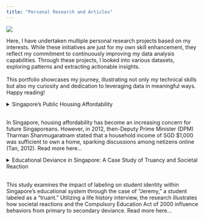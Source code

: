 ```yaml
---
title: "Personal Research and Articles"
---
```


![](docs/src/images/research.jpeg)

Here, I have undertaken multiple personal research projects based on my interests. While these initiatives are just for my own skill enhancement, they reflect my commitment to continuously improving my data analysis capabilities. Through these projects, I looked into various datasets, exploring patterns and extracting actionable insights. <br> <br> This portfolio showcases my journey, illustrating not only my technical skills but also my curiosity and dedication to leveraging data in meaningful ways. Happy reading!

<details>

<summary>Singapore's Public Housing Affordability <br> <br> <p>In Singapore, housing affordability has become an increasing concern for future Singaporeans. However, in 2012, then-Deputy Prime Minister (DPM) Tharman Shanmugaratnam stated that a household income of SGD \$1,000 was sufficient to own a home, sparking discussions among netizens online (Tan, 2012). Read more here...</p></summary>

## Is Public Housing Affordable for Singaporeans?

<p style="text-align: right;">

Monday, 6 Nov 2023

</p>

![](src/images/HDB-flat-after-divorce.jpg){fig-align="left" width="1000"}

### Investigating Singapore's Resale Flat Prices from 1990 to 2022

<p style="text-align: justify;">

While Mr. Tharman argued that housing grants could provide support for low-income households, many Singaporeans expressed concerns about the long-term viability of such claims, especially in the face of the constantly rising cost of living and property prices.

</p>

![](src/images/tharman.webp){width="800"}

<p style="text-align: justify;">

This brings up a big question---will public housing in Singapore really stay affordable for the average Singaporean in the future? In this post, we\'ll take a closer look at how the housing market is evolving and what it could mean for future generations trying to own a home.

</p>

<p style="text-align: justify;">

We'll dive into the complexities of the housing market, analyze potential long-term trends, and explore how factors like estate, size, and remaining lease impact affordability. Ultimately, this analysis aims to identify the key factors that matter most.

</p>

![](docs/images/dreamhome.png){fig-align="center" width="698"}

<p style="text-align: justify;">

According to Kumar (2022), housing affordability in Singapore is a complex issue with many moving parts. The table above outlines current housing prices, offering a useful guide to understanding the financial commitment involved. Based on this data, it estimates the average salary each spouse would need to comfortably manage monthly repayments.

</p>

<p style="text-align: justify;">

For example, to afford a 3-room flat with a median price of \$360,000, both partners would need to earn at least SGD \$5,230 each. While this may seem manageable at first glance, it doesn\'t take into account other living expenses or potential income fluctuations. Couples may have additional financial commitments, such as owning a car or raising multiple children, which can significantly impact their overall affordability.

</p>

<p style="text-align: justify;">

magine you and your spouse are planning to start a family. Now that we\'ve taken a glimpse into the affordability of homes in Singapore, do you think you\'ll be able to comfortably own your own home when the time comes? Let\'s dive into the real data and explore this critical issue further.

</p>

![](src/images/flats.jpeg)

### Trend of HDB Resale Prices in Singapore

<p style="text-align: justify;">

To understand the trend of housing prices in Singapore, the analysis will use the available data sets from [this site](www.data.gov.sg). The publicly available data contains historical sales figures on yearly bases, and can be used to access market dynamics and predict future trend.

</p>

<p style="text-align: justify;">

Before diving deeper into the analysis, let's first take a look at how housing prices have increased from 1990 to 2022. While the general upward trend in prices aligns with Singapore's economic growth, the rapid surge over this period is quite alarming.

</p>

<p style="text-align: justify;">

Some might argue that the rising prices are a reflection of a thriving economy. However, on the flip side, they also raise serious concerns about overall affordability. Now, let's take a closer look at the graph below to better understand the trends:

</p>

```r

library(tidyverse)
library(tidyr)
library(ggplot2)
library(scales)
```

```r
data1999 <- read.csv("docs/src/data/ResaleFlatPrices1999.csv")
data2022 <- read.csv("docs/src/data/ResaleFlatPrices2022.csv")

average_prices_1999 <- data1999 %>%
  group_by(flat_type) %>%
  summarise("1990" = mean(resale_price))

average_prices_2022 <- data2022 %>%
  group_by(flat_type) %>%
  summarise("2022" = mean(resale_price))

combined_data <- merge(average_prices_1999, average_prices_2022, by = "flat_type")

long_data <- pivot_longer(combined_data, cols = -flat_type, names_to = "Year", values_to = "AveragePrice")


ggplot(long_data, aes(x = flat_type, y = AveragePrice, group = Year, color = Year)) +
  geom_line(linewidth = 1.5) +
  geom_point(size = 3) +
  geom_text(aes(label = sprintf("$%.2f", AveragePrice)), hjust = 1, vjust = -1, check_overlap = TRUE, size = 3) +
  scale_y_continuous(labels = label_comma()) + 
  labs(title = "Average Resale Price in 1990 and 2022 (Flat Type, SGD)",
       x = "Flat Type",
       y = "Average Resale Price",
       color = "Year") +
  theme_minimal()

```

<p style="text-align: justify;">

The graph above shows a significant steepening in the trend of average resale prices in Singapore from 1990 to 2022, highlighting the sharp rise in housing costs across all flat types. The steeper slope in 2022 reflects a more pronounced price escalation compared to the 1990s. This trend could indicate growing pressure on affordability and an increasing financial strain for prospective homeowners.

</p>

<p style="text-align: justify;">

Notice on the graph that there\'s a concerning widening price gap between each successive flat type, with the difference in average prices becoming more pronounced over time. The jump in prices from a 3-room to a 4-room flat, both in 1990 and 2022, suggests a growing demand for larger homes. After all, a bigger home often means plans for a bigger family, right?

</p>

<p style="text-align: justify;">

With that in mind, the widening price gap could pose a significant financial burden for upgraders seeking more spacious accommodations for a growing family. This increasing disparity highlights the importance of careful planning when it comes to home ownership to avoid potential buyer's remorse in the future.

</p>

### Comparing Average Resale Prices of Flat Types by Years

<p style="text-align: justify;">

Now, let\'s take a closer look at the price increases for each flat type individually across both years. The graph highlights a significant difference in the cost of a 4-room flat between 1990 and 2022. This stark contrast underscores how much prices have surged over the years, emphasizing the growing challenge of affordability for aspiring homeowners.

</p>

<p style="text-align: justify;">

In 1990, the average price of a 4-room flat was SGD \$81,525, while in 2022, it skyrocketed to SGD \$525,092---represented by green and orange markers on the graph, respectively. Check out the graph below to explore and compare the prices of other flat types between 1990 and 2022!

</p>

<iframe height="450" width="100%" frameborder="no" src="https://mrzknrns.shinyapps.io/bargraph/">

</iframe>

<p style="text-align: justify;">

As mentioned earlier, the rising trend in housing costs, as shown in the graph, suggests that potential homeowners may face significant financial barriers when searching for suitable housing options. Furthermore, the data indicates that the real estate market has become increasingly segmented over time. Unfortunately, with growing demand and limited supply, property agents are capitalizing on the eagerness of potential homebuyers (Lam, 2020).

</p>

<p style="text-align: justify;">

For instance, in 2019, a property agent was found guilty of engaging in unethical bidding practices to secure a higher commission (Lim, 2019). To address such issues, regulatory bodies must implement and enforce strict rules and guidelines to promote fair practices in this highly competitive and high-stakes market.

</p>

### The Distribution of Resale Flat Prices of Different Flat Types

<p style="text-align: justify;">

While rising prices can signal affordability concerns, it\'s important to assess if they remain within a "safe" median range. However, the box plot below shows outliers that highlight significant and unprecedented price surges, raising concerns about long-term affordability.

</p>

<p style="text-align: justify;">

Hint: Pay attention to how 3-room flats almost hitting \$1,000,000! On top of that, we can also visually compare the number of outliers in 1990 and 2022, denoted by the green and orange box respectively.

</p>

<iframe height="500" width="100%" frameborder="no" src="https://mrzknrns.shinyapps.io/boxplot/">

</iframe>

<p style="text-align: justify;">

Let's input all the flat type options, what do you see? With 3-Room, 4-Room, 5-Room and Executive selected, we can see a consistent pattern. The data reveals a distinct trend where "regular-sized" flats are slowly approaching the million-dollar mark in resale price in 2022.

</p>

<p style="text-align: justify;">

The upward trajectory is also an indication of the growth in the resale market, reflecting how people are willing to pay for their dream home. This inevitably affect those within a lower income bracket, preventing them to do the same.

</p>

![](src/images/darkhome.jpeg)

<p style="text-align: justify;">

Furthermore, across other flat types, the increasing number of outliers beyond the upper whiskers of the 2022 box plots suggests substantial market growth. However, it also indicates a rising number of exceptional cases where resale prices are commanding even higher premiums---far exceeding already high median trends.

</p>

<p style="text-align: justify;">

Now that we've seen the high prices Singaporeans are willing to pay for their dream home, what other factors could be driving these increases? Next, we'll explore whether factors such as the remaining lease or the flat's location play a significant role in resale prices.

</p>

### The Impact of Remaining Lease on Resale Prices

<p style="text-align: justify;">

To ease the financial burden, some flat upgraders may consider purchasing a flat with a shorter remaining lease. But does the remaining lease actually correlate with the resale flat prices in 1990 and 2022? Let's take a closer look at whether this factor influences affordability over time.

</p>

<p style="text-align: justify;">

As we dive into the numbers, it\'s clear that patterns have shifted significantly from 1990 to 2022. In this section, we\'ll compare data from these two distinct years to uncover key trends. Now, take a look at the scatterplot below---pay close attention to the red line. What does it reveal about the relationship between remaining lease and resale prices?

</p>

<iframe height="500" width="100%" frameborder="no" src="https://mrzknrns.shinyapps.io/scatterplot/">

</iframe>

<p style="text-align: justify;">

In 1990, the trend was clear---a longer remaining lease often meant a higher resale price. The upward slope of the regression line was quite steep, indicating that buyers valued flats with longer leases, as they provided long-term security without lease expiration concerns.

</p>

<p style="text-align: justify;">

In 2022, while there's still a correlation, the slope is less steep, suggesting that the remaining lease is no longer as strong an indicator as it was in 1990. The data points are more spread out, showing greater variance in resale prices. This indicates that factors like location, flat type, and amenities have become more important than lease length in determining a flat's value.

</p>

<p style="text-align: justify;">

![](src/images/buy.jpeg)

Put yourself in the buyer's shoes---would you prefer a flat with a longer remaining lease but located an hour away from everything, or a shorter lease with all the conveniences just a stone's throw away?

</p>

<p style="text-align: justify;">

The answer isn't just about counting the years left on a lease. So far, no HDB flat has reached the end of its lease, leaving uncertainty about what truly happens next. Buying a home is also about balancing the value of time and quality of life. After all, what's the point of a long lease if it comes at the expense of convenience and daily comfort? Now, let's dive into another crucial factor: the estate.

</p>

### The Influence of Estate on Resale Prices

![](src/images/bukitpunggol.png)

<p style="text-align: justify;">

Price is undoubtedly a major factor when purchasing a home, but have you decided where to live? Would you prefer to stay close to your parents in the same estate, or do you have a specific school in mind for your future children? Next, we'll explore how the estate impacts resale flat prices and identify which areas tend to be more expensive or budget-friendly for settling down.

</p>

<iframe height="450" width="100%" frameborder="no" src="https://mrzknrns.shinyapps.io/violin/">

</iframe>

<p style="text-align: justify;">

Now, let's explore the violin plot on the interactive dashboard, focusing on Bukit Timah and Punggol. According to 99.co (n.d), [Bukit Timah](https://www.99.co/singapore/neighbourhoods/bukit-timah) is popular for its proximity to top schools like Hwa Chong Institution, National Junior College, and Raffles Girls' Primary School, making it a highly sought-after estate

</p>

<p style="text-align: justify;">

[Punggol](https://www.99.co/singapore/neighbourhoods/punggol), on the other hand, is a relatively new estate that\'s gaining popularity among younger couples. With modern amenities and promising development plans, it\'s being designed as an eco-friendly and sustainable town, offering trendy lifestyle hubs that cater to all age groups.</p>

<p style="text-align: justify;">

With that in mind, let's analyze the violin plot. We can observe a wider distribution of resale prices, with a more pronounced upper tail. This suggests a greater variety of flats available, while also highlighting a substantial market for high-end luxury units.

</p>

<p style="text-align: justify;">

On the flip side, Punggol shows a narrower but denser concentration of prices, indicating less variation in resale prices. Now, go ahead and interact with the plot---select your dream estates and explore the price differences! And just in case, I've included the MRT map here for easy reference!

</p>

![](src/images/mrt.avif)

<p style="text-align: justify;">

Ultimately, deciding the best place to settle down depends on what matters most to you. If you prioritize tranquility and scenic sea views, Punggol might be the perfect fit.

</p>

<p style="text-align: justify;">

However, if being close to prestigious schools is your priority (yes, all schools are good schools---but let's not get into that), then Bukit Timah might be the better choice. These visualizations not only reveal price trends but also reflect lifestyle preferences and your long-term family vision.

</p>

### Conclusion: Why such analysis is important?

<p style="text-align: justify;">

Year after year, resale HDB prices have continued to rise, reflecting the growing demand for housing in Singapore. However, this trend raises concerns for many Singaporeans, especially younger couples looking to start a family, as they face increasing challenges with affordability and availability.

</p>

<p style="text-align: justify;">

Recent reports indicate that analysts expect resale flat prices to rise moderately for the rest of 2023 (CNA, 2023). While cooling measures have been implemented to control prices, the growth observed in the third quarter of 2023 was driven by price resistance amid inflation and affordability concerns.

</p>

<p style="text-align: justify;">

You might be thinking, \*"Aren't there Build-to-Order (BTO) flats that are much cheaper with grants available?"\* And you're absolutely right! But are you ready to compete with tens of thousands of couples, wait 5-6 years, and still risk not getting a flat? Choosing to ballot for a BTO, despite its lower cost and grants, comes with its fair share of uncertainties and risks.

</p>

<p style="text-align: justify;">

This analysis offers a thoughtful evaluation of the need for immediate housing versus the potential delays and challenges of the BTO process. For now, the best approach is to make the most of available grants and focus on purchasing within our means.

</p>

```r

```

<p>

```r

```

</details>

<details>

<summary> Educational Deviance in Singapore: A Case Study of Truancy and Societal Reaction <br> <br> <p>This study examines the impact of labeling on student identity within Singapore's educational system through the case of "Jeremy," a student labeled as a "truant." Utilizing a life history interview, the research illustrates how societal reactions and the Compulsory Education Act of 2000 influence behaviors from primary to secondary deviance. Read more here...</p></summary>

## Who Determines Deviant Behaviour?

<p style="text-align: right;">

Friday, 10 May 2024

</p>

![](docs/src/images/school.avif)

<p style="text-align: right;">

Photo Source: CNA

</p>

The findings emphasize the detrimental effects of punitive measures and highlight the need for supportive reintegration strategies. This case underscores the broader implications for educational policy and practices in managing deviance constructively.

### Background

<p>

In the heart of Singapore's rigorous educational landscape, shaped by the Compulsory Education Act of 2000, every child is promised a solid 10-year foundational education. But beneath these statistics lies the personal struggle of students like Jeremy, whose life challenges disrupt the ideal path set before them.

### The Story of Jeremy

![](docs/src/images/study.png)

<p>"School was my second home until it wasn't," Jeremy recalls, his journey from a model student to a labeled 'truant' marked by circumstances beyond his control. When his father fell ill, the burden of financial support fell on his shoulders, forcing him to balance part-time jobs with his studies. This new responsibility led to tardiness and eventually, absences, which didn't go unnoticed. "I wasn't just late; I was struggling to keep my life together," Jeremy shares.</p>

### Introduction

<p>The Compulsory Education Act of 2000 (Singapore Statues Online, 2024) is a legal framework that ensures every child born after 1996 receives fundamental 10-year educational experiences, helping to develop a strong foundation in literacy, communication skills, and other moral values (MOE, 2023).</p>

<p>In 2022, the Ministry of Education's (MOE) Education Statistic Digest reported that 235,116 children were enrolled on a Primary School and more than 98% of the Primary Six cohort were eligible for Secondary School education. Therefore, missing classes or being truant not only goes against societal rules but is also considered "deviant", leading to social and legal repercussions.</p>

![](docs/src/images/stat.png){fig-align="center" width="545"}

<p>

</p>

<p>Employing a life history interview approach, this essay explores how labelling influences "Jeremy" -- a pseudonym -- finds himself consistently confronted with the repercussions of being labelled as a "truant". Therefore, using truancy and the Education Act as a backdrop, the article will discuss the impacts of societal responses on shaping Jeremy's identity and also explore his initial behaviours, the impact of the punishments and the motivations that influenced his persistence in truancy during his time in a local secondary school.</p>

### Methodology

<p>An hour-long interview was conducted face-to-face in his university hall residence. Having known Jeremy - the interviewee - for five years, his willingness to participate facilitated an open discussion. This allowed him to be honest in sharing his responses, thereby creating a more comprehensive interview. The interview hopes to address his experiences and societal influences that perpetuate his role as a "truant" within Singapore's educational system.</p>

### Initial Challenges

<p>Jeremy's journey into truancy began subtly, with his behaviours initially deemed to be minor acts. During his time in secondary school, Jeremy had decent grades, great co-curriculum activities (CCA) records, and well-liked by everyone.</p>

<p>However, his life took an unexpected turn when his father fell ill. His mother had to reduce her working hours to care for his father. Being middle class, Jeremy started to pick up part-time jobs to financially support the family. The additional burden started to affect his well-being, physically and mentally resulting in him being late for school -- a deviant behaviour according to Asiyai (2019).</p>

### Escalation to Secondary Deviance

<p>His exhaustion began to manifest, and his tardiness became frequent and got the attention of his friends and teachers. When inquired about his late coming, his teacher said he "should be responsible for his actions", which stood out. He retaliated and had to serve detention hours during and after class.</p>

<p>The detentions given by the discipline master were originally intended for corrective measures. According to Salovitta (2017), school detentions are widely used as a method of punishment. However, such practices can alienate, seclude and deprive the student of classes and interactions with their friends. Soon, detentions became a routine, inadvertently becoming a part of his secondary school life as he started to miss a full day of classes.</p>

### The Label Begins

<p>During the interview, Jeremy mentioned a term used by this school to describe his offence. "Truancy & Repeated Latecomer Offender". Furthermore, the detentions exposed him to other students who were deviant actors, reinforcing his behaviours and validating his identity within this marginalised group.</p>

<p>While undergoing his punishment, he began to internalise the label "truant", given by his discipline master, which influenced his self-perception and behaviours. This would indicate that the measures of detention fail to address the underlying problem, but further perpetuate deviant identities, leading to a "self-fulfilling prophecy" (Merton, 1968)</p>

### Discussion Using Theoretical Frameworks

#### Lemert's and Becker's Labelling Tradition

<p>Applying Lemert's (1951; 1967) Labelling Tradition suggests that societal reaction to minor acts of deviance can drive individuals to exhibit serious behaviours that are consistent with the associated label. Skaggs (2024) asserts, citing Becker (1963), that the sequence from "primary" deviance, where the initial unnoticed and minor acts are labelled as deviant by society. As a result, the internalisation of the status by the individual would eventually accept this label as part of their identity, compelling them to adopt these behaviours more consistently, thus transitioning into "secondary" deviance.</p>

![](docs/src/images/remark.png){fig-align="center" width="383" height="52"}

<p>Jeremy's initial label of a "latecomer" soon solidified into a more damaging label of "truant". Jeremy's inability to conform to the school norms led to a negative reaction from both his peers and teacher. His classmates would often remark, "Wah, bro finally show up?" or "Eh not late today?", indicating a deeper societal rejection, pushing him further into the role his classmates gave him, despite making efforts to avoid tardiness.</p>

<p>As Jeremy's labels transition, it reinforces his deviant identity, making it even more difficult for him to break the cycle and return to a conformist path -- an observation of Durkheim on the functions of deviance in society (Thorlindsson, & Bernburg, 2004). Society used its power to label Jeremy, which acted as a barriers, cutting him off from resources that could help him to reintegrate him back to the legitimate school environment, the classroom, instead of the illegitimate -- the detention room.</p>

#### Merton's Strain Theory

<p>Merton's Strain Theory (1957; 1968) provides a framework to further understand Jeremy's "truancy" as a coping mechanism and adaptation to the socially accepted goal. According to a study done by Curci and Greco (2016), those who exhibit negative emotions such as stress or anger, are more likely to participate in deviant behaviours.</p>

<p>The emotional distress from his situation triggered his adaptation responses. It is important to also note that before committing the deviant act, Jeremy acknowledges that he needs to succeed academically to ensure he meets the societal expectations for material success. However, his father's unexpected illness created an economic strain that conflicted with his academic goals at that time. According to Merton's theory, his workaround and "truancy" can be classified as an innovative adaptation where his unconventional means to earn extra money conflicted with institutional norms</p>

#### Cohen's Subculture Theory

<p>Cohen's Subculture Theory (1955) plays a part in Jeremy's transition from primary to secondary deviance. Cohen (1955) states that subculture -- which refers to a group rejected by society, having shared norms and values -- arises in response to similar strains experienced by individuals.</p>

<p>Phrases like, "come to school late also get detention, might as well don't come" , "no point also la, the teachers don't care about us" and "never mind, join us can already" reflects a shared norm within this subculture of frequent detainees that normalises deviant behaviour. While detention is used to maintain social order in school, these exclusionary practices can eventually lead to undesirable labels, and alienation, and could encourage them to engage in secondary deviant roles (Gerlinger et al., 2021).</p>

#### Sutherland's Social Learning Theory

<p>At this point, Jeremy began to skip a full day of classes to work instead. Eventually, detention sessions became a classroom for learning truancy. For instance, his constant interaction with other repeat offenders provided a social context where he could observe, learn and also internalise the behaviours.</p>

<p>These conversations of deviant behaviours became normalised, which provided Jeremy with specific techniques for skipping full days of classes such as falsifying medical certificates and forging letters of absence from parents.</p>

<p>These experiences are reminiscent of Sutherland's Social Learning Theory where he posits that deviant acts are learned and intensified due to the exposure from his deviant peers (Matsueda, 2010). According to Wein (2022), teenagers are very responsive to peer influence and are activated by things they view as beneficial.</p>

<p>He started smoking to "relieve stress", which leading him to smuggle packs of cigarettes for his new-found deviant friends. Jeremy's deviant behaviours became a learned lifestyle, only picking it up after serving detention hours.</p>

### Desistance from Deviance

<p>Jeremy's desistance from deviance can be explored through Hirschi's (1969) Social Bond Theory. Kotlaja and Meier (2018), cited Hirschi (1969), mentioned that bonds such as family or community can deter deviant behaviours. In the interview, Jeremy mentioned that his father's health deteriorated quickly and unfortunately passed away four months later.</p>

<p>These social breaks occurred once he realigned his behaviours to ensure that he could provide support for his family through proper education, and as a result, started attending school regularly and is now pursuing an undergraduate degree in a local university in Singapore. His personal loss and familial responsibility align closely with Hirschi's theory which emphasises the importance of social ties and deterring deviance.</p>

### Conclusion

Well, the 10-year Compulsory Education Act has set an expectation for educational attainment, and would be considered deviant if one fails to comply. However, Jeremy's journey through primary and secondary deviance illuminates the complexities of societal labelling and pressures. His experiences highlight the need to support reintegration over unproportionate measures, to foster a healthier school environment for all students.

</details>
